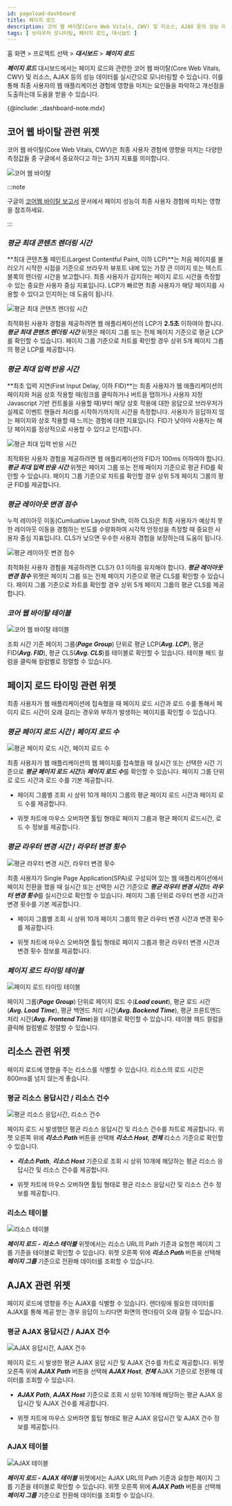 ```yaml
---
id: pageload-dashboard
title: 페이지 로드
description: 코어 웹 바이탈(Core Web Vitals, CWV) 및 리소스, AJAX 등의 성능 데이터를 실시간으로 모니터링합니다.
tags: [ 브라우저 모니터링, 페이지 로드, 대시보드 ]
---
```


홈 화면 > 프로젝트 선택 > ***대시보드*** > ***페이지 로드***

***페이지 로드*** 대시보드에서는 페이지 로드와 관련한 코어 웹 바이탈(Core Web Vitals, CWV) 및 리소스, AJAX 등의 성능 데이터를 실시간으로 모니터링할 수 있습니다. 이를 통해 최종 사용자의 웹 애플리케이션 경험에 영향을 미치는 요인들을 파악하고 개선점을 도출하는데 도움을 받을 수 있습니다.

{@include: _dashboard-note.mdx}

## 코어 웹 바이탈 관련 위젯

코어 웹 바이탈(Core Web Vitals, CWV)은 최종 사용자 경험에 영향을 미치는 다양한 측정값들 중 구글에서 중요하다고 하는 3가지 지표를 의미합니다.

![코어 웹 바이탈](/img/rum-core-web-vitals.png)

:::note

구글의 [코어웹 바이탈 보고서](https://support.google.com/webmasters/answer/9205520) 문서에서 페이지 성능이 최종 사용자 경험에 미치는 영향을 참조하세요.

:::

### ***평균 최대 콘텐츠 렌더링 시간***

**최대 콘텐츠풀 페인트(Largest Contentful Paint, 이하 LCP)**는 처음 페이지를 불러오기 시작한 시점을 기준으로 브라우저 뷰포트 내에 있는 가장 큰 이미지 또는 텍스트 블록의 렌더링 시간을 보고합니다. 최종 사용자가 감지하는 페이지 로드 시간을 측정할 수 있는 중요한 사용자 중심 지표입니다. LCP가 빠르면 최종 사용자가 해당 페이지를 사용할 수 있다고 인지하는 데 도움이 됩니다.

![평균 최대 콘텐츠 렌더링 시간](/img/rum-lcp.png)

최적화된 사용자 경험을 제공하려면 웹 애플리케이션의 LCP가 **2.5초** 이하여야 합니다. ***평균 최대 콘텐츠 렌더링 시간*** 위젯은 페이지 그룹 또는 전체 페이지 기준으로 평균 LCP를 확인할 수 있습니다. 페이지 그룹 기준으로 차트를 확인할 경우 상위 5개 페이지 그룹의 평균 LCP를 제공합니다.

### ***평균 최대 입력 반응 시간***

**최초 입력 지연(First Input Delay, 이하 FID)**는 최종 사용자가 웹 애플리케이션의 페이지와 처음 상호 작용할 때(링크를 클릭하거나 버트을 탭하거나 사용자 지정 Javascript 기반 컨트롤을 사용할 때)부터 해당 상호 작용에 대한 응답으로 브라우저가 실제로 이벤트 핸들러 처리를 시작하기까지의 시간을 측정합니다. 사용자가 응답하지 않는 페이지와 상호 작용할 때 느끼는 경험에 대한 지표입니다. FID가 낮아야 사용자는 해당 페이지를 정상적으로 사용할 수 있다고 인지합니다.

![평균 최대 입력 반응 시간](/img/rum-pageload-fid.png)

최적화된 사용자 경험을 제공하려면 웹 애플리케이션의 FID가 100ms 이하여야 합니다. ***평균 최대 입력 반응 시간*** 위젯은 페이지 그룹 또는 전체 페이지 기준으로 평균 FID를 확인할 수 있습니다. 페이지 그룹 기준으로 차트를 확인할 경우 상위 5개 페이지 그룹의 평균 FID를 제공합니다.

### ***평균 레이아웃 변경 점수***

누적 레이아웃 이동(Cumluative Layout Shift, 이하 CLS)은 최종 사용자가 예상치 못한 레이아웃 이동을 경험하는 빈도를 수량화하여 시각적 안정성을 측정할 때 중요한 사용자 중심 지표입니다. CLS가 낮으면 우수한 사용자 경험을 보장하는데 도움이 됩니다.

![평균 레이아웃 변경 점수](/img/rum-pageload-cls.png)

최적화된 사용자 경험을 제공하려면 CLS가 0.1 이하를 유지해야 합니다. ***평균 레이아웃 변경 점수*** 위젯은 페이지 그룹 또는 전체 페이지 기준으로 평균 CLS를 확인할 수 있습니다. 페이지 그룹 기준으로 차트를 확인할 경우 상위 5개 페이지 그룹의 평균 CLS를 제공합니다.

### ***코어 웹 바이탈 테이블***

![코어 웹 바이탈 테이블](/img/rum-pageload-cwv-table.png)

조회 시간 기준 페이지 그룹(***Page Group***) 단위로 평균 LCP(***Avg. LCP***), 평균 FID(***Avg. FID***), 평균 CLS(***Avg. CLS***)를 테이블로 확인할 수 있습니다. 테이블 헤드 컬럼을 클릭해 컬럼별로 정렬할 수 있습니다.

## 페이지 로드 타이밍 관련 위젯

최종 사용자가 웹 애플리케이션에 접속했을 때 페이지 로드 시간과 로드 수를 통해서 페이지 로드 시간이 오래 걸리는 경우와 부하가 발생하는 페이지를 확인할 수 있습니다.

### ***평균 페이지 로드 시간*** / ***페이지 로드 수***

![평균 페이지 로드 시간, 페이지 로드 수](/img/rum-pageload-timing.png)

최종 사용자가 웹 애플리케이션의 웹 페이지를 접속했을 때 실시간 또는 선택한 시간 기준으로 ***평균 페이지 로드 시간***과 ***페이지 로드 수***를 확인할 수 있습니다. 페이지 그룹 단위로 로드 시간과 로드 수를 기본 제공합니다.

* 페이지 그룹별 조회 시 상위 10개 페이지 그룹의 평균 페이지 로드 시간과 페이지 로드 수를 제공합니다.

* 위젯 차트에 마우스 오버하면 툴팁 형태로 페이지 그룹과 평균 페이지 로드시간, 로드 수 정보를 제공합니다.

### ***평균 라우터 변경 시간*** / ***라우터 변경 횟수***

![평균 라우터 변경 시간, 라우터 변경 횟수](/img/rum-pageload-router.png)

최종 사용자가 Single Page Application(SPA)로 구성되어 있는 웹 애플리케이션에서 페이지 전환을 했을 때 실시간 또는 선택한 시간 기준으로 ***평균 라우터 변경 시간***과 ***라우터 변경 횟수***를 실시간으로 확인할 수 있습니다. 페이지 그룹 단위로 라우터 변경 시간과 변경 횟수를 기본 제공합니다.

* 페이지 그룹별 조회 시 상위 10개 페이지 그룹의 평균 라우터 변경 시간과 변경 횟수를 제공합니다.

* 위젯 차트에 마우스 오버하면 툴팁 형태로 페이지 그룹과 평균 라우터 변경 시간과 변경 횟수 정보를 제공합니다.

### ***페이지 로드 타이밍 테이블***

![페이지 로드 타이밍 테이블](/img/rum-pageload-timing-table.png)

페이지 그룹(***Page Group***) 단위로 페이지 로드 수(***Load count***), 평균 로드 시간(***Avg. Load Time***), 평균 백엔드 처리 시간(***Avg. Backend Time***), 평균 프론트엔드 처리 시간(***Avg. Frontend Time***)을 테이블로 확인할 수 있습니다. 테이블 헤드 컬럼을 클릭해 컬럼별로 정렬할 수 있습니다.

## 리소스 관련 위젯

페이지 로드에 영향을 주는 리소스를 식별할 수 있습니다. 리소스의 로드 시간은 800ms를 넘지 않는게 좋습니다.

### 평균 리소스 응답시간 / 리소스 건수

![평균 리소스 응답시간, 리소스 건수](/img/rum-pageload-resource.png)

페이지 로드 시 발생했던 평균 리소스 응답시간 및 리소스 건수를 차트로 제공합니다. 위젯 오른쪽 위에 ***리소스 Path*** 버튼을 선택해 ***리소스 Host***, ***전체*** 리소스 기준으로 확인할 수 있습니다.

* ***리소스 Path***, ***리소스 Host*** 기준으로 조회 시 상위 10개에 해당하는 평균 리소스 응답시간 및 리소스 건수를 제공합니다.

* 위젯 차트에 마우스 오버하면 툴팁 형태로 평균 리소스 응답시간 및 리소스 건수 정보를 제공합니다.

### 리소스 테이블

![리소스 테이블](/img/rum-pageload-resource-table.png)

***페이지 로드 - 리소스 테이블*** 위젯에서는 리소스 URL의 Path 기준과 요청한 페이지 그룹 기준을 테이블로 확인할 수 있습니다. 위젯 오른쪽 위에 ***리소스 Path*** 버튼을 선택해 ***페이지 그룹*** 기준으로 전환해 데이터를 조회할 수 있습니다.

## AJAX 관련 위젯

페이지 로드에 영향을 주는 AJAX를 식별할 수 있습니다. 렌더링에 필요한 데이터를 AJAX를 통해 제공 받는 경우 응답이 느리다면 화면의 렌더링이 오래 걸릴 수 있습니다.

### 평균 AJAX 응답시간 / AJAX 건수

![AJAX 응답시간, AJAX 건수](/img/rum-pageload-ajax.png)

페이지 로드 시 발생한 평균 AJAX 응답 시간 및 AJAX 건수를 차트로 제공합니다. 위젯 오른족 위에 ***AJAX Path*** 버튼을 선택해 ***AJAX Host***, ***전체*** AJAX 기준으로 전환해 데이터를 조회할 수 있습니다.

* ***AJAX Path***, ***AJAX Host*** 기준으로 조회 시 상위 10개에 해당하는 평균 AJAX 응답시간 및 AJAX 건수를 제공합니다.

* 위젯 차트에 마우스 오버하면 툴팁 형태로 평균 AJAX 응답시간 및 AJAX 건수 정보를 제공합니다.

### AJAX 테이블

![AJAX 테이블](/img/rum-pageload-ajax-table.png)

***페이지 로드 - AJAX 테이블*** 위젯에서는 AJAX URL의 Path 기준과 요청한 페이지 그룹 기준을 테이블로 확인할 수 있습니다. 위젯 오른쪽 위에 ***AJAX Path*** 버튼을 선택해 ***페이지 그룹*** 기준으로 전환해 데이터를 조회할 수 있습니다.